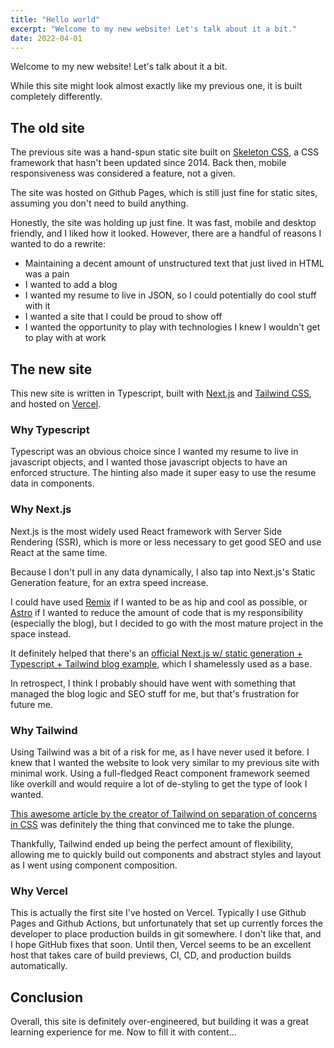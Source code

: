 ```yaml
---
title: "Hello world"
excerpt: "Welcome to my new website! Let's talk about it a bit."
date: 2022-04-01
---
```


Welcome to my new website! Let's talk about it a bit.

While this site might look almost exactly like my previous one, it is built completely differently.

## The old site

The previous site was a hand-spun static site built on [Skeleton CSS](https://github.com/dhg/Skeleton), a CSS framework that hasn't been updated since 2014. Back then, mobile responsiveness was considered a feature, not a given.

The site was hosted on Github Pages, which is still just fine for static sites, assuming you don't need to build anything.

Honestly, the site was holding up just fine. It was fast, mobile and desktop friendly, and I liked how it looked. However, there are a handful of reasons I wanted to do a rewrite:

- Maintaining a decent amount of unstructured text that just lived in HTML was a pain
- I wanted to add a blog
- I wanted my resume to live in JSON, so I could potentially do cool stuff with it
- I wanted a site that I could be proud to show off
- I wanted the opportunity to play with technologies I knew I wouldn't get to play with at work

## The new site

This new site is written in Typescript, built with [Next.js](https://nextjs.org/) and [Tailwind CSS](https://tailwindcss.com/), and hosted on [Vercel](https://vercel.com/).

### Why Typescript

Typescript was an obvious choice since I wanted my resume to live in javascript objects, and I wanted those javascript objects to have an enforced structure. The hinting also made it super easy to use the resume data in components.

### Why Next.js

Next.js is the most widely used React framework with Server Side Rendering (SSR), which is more or less necessary to get good SEO and use React at the same time.

Because I don't pull in any data dynamically, I also tap into Next.js's Static Generation feature, for an extra speed increase.

I could have used [Remix](https://remix.run/) if I wanted to be as hip and cool as possible, or [Astro](https://astro.build/) if I wanted to reduce the amount of code that is my responsibility (especially the blog), but I decided to go with the most mature project in the space instead.

It definitely helped that there's an [official Next.js w/ static generation + Typescript + Tailwind blog example](https://github.com/vercel/next.js/tree/canary/examples/blog-starter-typescript), which I shamelessly used as a base.

In retrospect, I think I probably should have went with something that managed the blog logic and SEO stuff for me, but that's frustration for future me.

### Why Tailwind

Using Tailwind was a bit of a risk for me, as I have never used it before. I knew that I wanted the website to look very similar to my previous site with minimal work. Using a full-fledged React component framework seemed like overkill and would require a lot of de-styling to get the type of look I wanted.

[This awesome article by the creator of Tailwind on separation of concerns in CSS](https://adamwathan.me/css-utility-classes-and-separation-of-concerns/) was definitely the thing that convinced me to take the plunge.

Thankfully, Tailwind ended up being the perfect amount of flexibility, allowing me to quickly build out components and abstract styles and layout as I went using component composition.

### Why Vercel

This is actually the first site I've hosted on Vercel. Typically I use Github Pages and Github Actions, but unfortunately that set up currently forces the developer to place production builds in git somewhere. I don't like that, and I hope GitHub fixes that soon. Until then, Vercel seems to be an excellent host that takes care of build previews, CI, CD, and production builds automatically.

## Conclusion

Overall, this site is definitely over-engineered, but building it was a great learning experience for me. Now to fill it with content...
